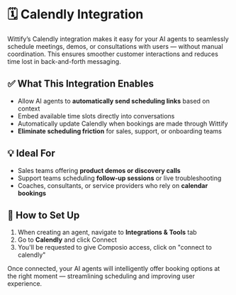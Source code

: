 # 🗓️ Calendly Integration

Wittify’s Calendly integration makes it easy for your AI agents to seamlessly schedule meetings, demos, or consultations with users — without manual coordination. This ensures smoother customer interactions and reduces time lost in back-and-forth messaging.

## ✅ What This Integration Enables

- Allow AI agents to **automatically send scheduling links** based on context  
- Embed available time slots directly into conversations  
- Automatically update Calendly when bookings are made through Wittify  
- **Eliminate scheduling friction** for sales, support, or onboarding teams

## 💡 Ideal For

- Sales teams offering **product demos or discovery calls**  
- Support teams scheduling **follow-up sessions** or live troubleshooting  
- Coaches, consultants, or service providers who rely on **calendar bookings**

## 🔧 How to Set Up

1. When creating an agent, navigate to **Integrations & Tools** tab
2. Go to **Calendly** and click Connect
3. You'll be requested to give Composio access, click on "connect to calendly"

Once connected, your AI agents will intelligently offer booking options at the right moment — streamlining scheduling and improving user experience.


